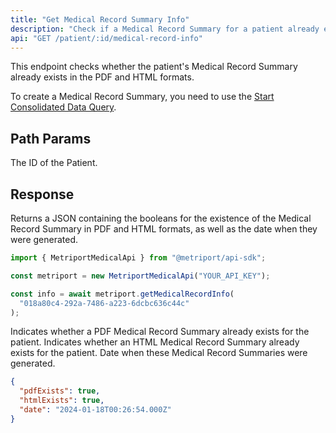 ```yaml
---
title: "Get Medical Record Summary Info"
description: "Check if a Medical Record Summary for a patient already exists, and when it was generated."
api: "GET /patient/:id/medical-record-info"
---
```


This endpoint checks whether the patient's Medical Record Summary already exists in the PDF and HTML formats.

To create a Medical Record Summary, you need to use the [Start Consolidated Data Query](/medical-api/api-reference/fhir/consolidated-data-query-post).

## Path Params

<ParamField path="id" type="string" required>
  The ID of the Patient.
</ParamField>

## Response

Returns a JSON containing the booleans for the existence of the Medical Record Summary in PDF and HTML formats, as well as the date when they were generated.

<ResponseExample>

```javascript Metriport SDK
import { MetriportMedicalApi } from "@metriport/api-sdk";

const metriport = new MetriportMedicalApi("YOUR_API_KEY");

const info = await metriport.getMedicalRecordInfo(
  "018a80c4-292a-7486-a223-6dcbc636c44c"
);
```
</ResponseExample>

<ResponseField name="pdfExists" type="boolean" required>
  Indicates whether a PDF Medical Record Summary already exists for the patient.
</ResponseField>

<ResponseField name="htmlExists" type="boolean" required>
  Indicates whether an HTML Medical Record Summary already exists for the patient.
</ResponseField>

<ResponseField name="date" type="Date">
  Date when these Medical Record Summaries were generated.
</ResponseField>

```json
{
  "pdfExists": true,
  "htmlExists": true,
  "date": "2024-01-18T00:26:54.000Z"
}
```
